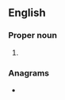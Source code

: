 {{also|kgs|KGS}}
==English==

===Proper noun===
{{en-proper noun}}

# {{abbreviation of|Kings|lang=en}}

===Anagrams===
* {{anagrams|en|SKG}}